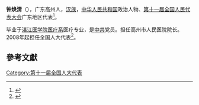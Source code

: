 '''钟焕清'''（{{bd|1955年||}}），广东高州人，[[汉族|汉族]]，[[中华人民共和国|中华人民共和国]]政治人物、[[第十一届全国人民代表大会|第十一届全国人民代表大会]]广东地区代表<ref>{{cite web|author=新华网|title=第十一届全国人大代表|url=http://news.xinhuanet.com/ziliao/2008-03/03/content_7708230.htm?node=36628|publisher=新华网|accessdate=2014-01-07}}</ref>。

毕业于[[湛江医学院医疗系|湛江医学院医疗系]]医疗专业，是[[中共|中共]]党员。担任高州市人民医院院长。2008年起担任全国人大代表<ref>{{cite news|title=全国人大代表信息-钟焕清|url= http://210.82.31.1:8084/delegate/viewDelegate.action?dbid=111912|accessdate=2013-04-05|newspaper=全国人大网|archive-url=https://web.archive.org/web/20140522075620/http://www.npc.gov.cn/delegate/viewDelegate.action?dbid=111912|archive-date=2014-05-22|dead-url=yes}}</ref>。

==參考文獻==
{{reflist}}
[[Category:第十一届全国人大代表|Category:第十一届全国人大代表]]